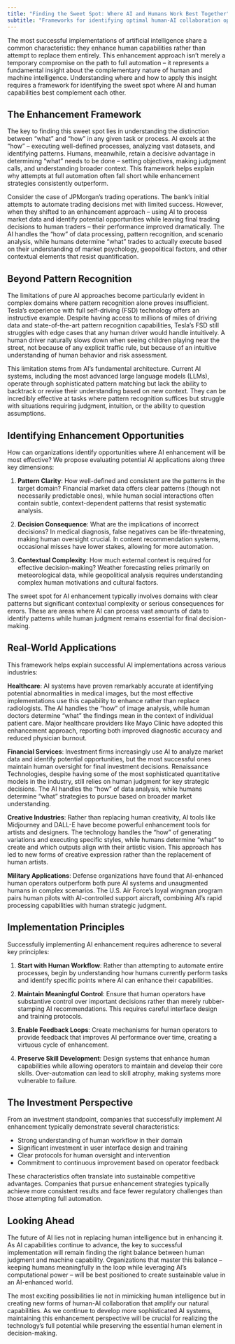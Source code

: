 ```yaml
---
title: "Finding the Sweet Spot: Where AI and Humans Work Best Together"
subtitle: "Frameworks for identifying optimal human-AI collaboration opportunities"
---
```



The most successful implementations of artificial intelligence share a common characteristic: they enhance human capabilities rather than attempt to replace them entirely. This enhancement approach isn't merely a temporary compromise on the path to full automation – it represents a fundamental insight about the complementary nature of human and machine intelligence. Understanding where and how to apply this insight requires a framework for identifying the sweet spot where AI and human capabilities best complement each other.

## The Enhancement Framework

The key to finding this sweet spot lies in understanding the distinction between "what" and "how" in any given task or process. AI excels at the "how" – executing well-defined processes, analyzing vast datasets, and identifying patterns. Humans, meanwhile, retain a decisive advantage in determining "what" needs to be done – setting objectives, making judgment calls, and understanding broader context. This framework helps explain why attempts at full automation often fall short while enhancement strategies consistently outperform.

Consider the case of JPMorgan's trading operations. The bank's initial attempts to automate trading decisions met with limited success. However, when they shifted to an enhancement approach – using AI to process market data and identify potential opportunities while leaving final trading decisions to human traders – their performance improved dramatically. The AI handles the "how" of data processing, pattern recognition, and scenario analysis, while humans determine "what" trades to actually execute based on their understanding of market psychology, geopolitical factors, and other contextual elements that resist quantification.

## Beyond Pattern Recognition

The limitations of pure AI approaches become particularly evident in complex domains where pattern recognition alone proves insufficient. Tesla's experience with full self-driving (FSD) technology offers an instructive example. Despite having access to millions of miles of driving data and state-of-the-art pattern recognition capabilities, Tesla's FSD still struggles with edge cases that any human driver would handle intuitively. A human driver naturally slows down when seeing children playing near the street, not because of any explicit traffic rule, but because of an intuitive understanding of human behavior and risk assessment.

This limitation stems from AI's fundamental architecture. Current AI systems, including the most advanced large language models (LLMs), operate through sophisticated pattern matching but lack the ability to backtrack or revise their understanding based on new context. They can be incredibly effective at tasks where pattern recognition suffices but struggle with situations requiring judgment, intuition, or the ability to question assumptions.

## Identifying Enhancement Opportunities

How can organizations identify opportunities where AI enhancement will be most effective? We propose evaluating potential AI applications along three key dimensions:

1. **Pattern Clarity**: How well-defined and consistent are the patterns in the target domain? Financial market data offers clear patterns (though not necessarily predictable ones), while human social interactions often contain subtle, context-dependent patterns that resist systematic analysis.

2. **Decision Consequence**: What are the implications of incorrect decisions? In medical diagnosis, false negatives can be life-threatening, making human oversight crucial. In content recommendation systems, occasional misses have lower stakes, allowing for more automation.

3. **Contextual Complexity**: How much external context is required for effective decision-making? Weather forecasting relies primarily on meteorological data, while geopolitical analysis requires understanding complex human motivations and cultural factors.

The sweet spot for AI enhancement typically involves domains with clear patterns but significant contextual complexity or serious consequences for errors. These are areas where AI can process vast amounts of data to identify patterns while human judgment remains essential for final decision-making.

## Real-World Applications

This framework helps explain successful AI implementations across various industries:

**Healthcare**: AI systems have proven remarkably accurate at identifying potential abnormalities in medical images, but the most effective implementations use this capability to enhance rather than replace radiologists. The AI handles the "how" of image analysis, while human doctors determine "what" the findings mean in the context of individual patient care. Major healthcare providers like Mayo Clinic have adopted this enhancement approach, reporting both improved diagnostic accuracy and reduced physician burnout.

**Financial Services**: Investment firms increasingly use AI to analyze market data and identify potential opportunities, but the most successful ones maintain human oversight for final investment decisions. Renaissance Technologies, despite having some of the most sophisticated quantitative models in the industry, still relies on human judgment for key strategic decisions. The AI handles the "how" of data analysis, while humans determine "what" strategies to pursue based on broader market understanding.

**Creative Industries**: Rather than replacing human creativity, AI tools like Midjourney and DALL-E have become powerful enhancement tools for artists and designers. The technology handles the "how" of generating variations and executing specific styles, while humans determine "what" to create and which outputs align with their artistic vision. This approach has led to new forms of creative expression rather than the replacement of human artists.

**Military Applications**: Defense organizations have found that AI-enhanced human operators outperform both pure AI systems and unaugmented humans in complex scenarios. The U.S. Air Force's loyal wingman program pairs human pilots with AI-controlled support aircraft, combining AI's rapid processing capabilities with human strategic judgment.

## Implementation Principles

Successfully implementing AI enhancement requires adherence to several key principles:

1. **Start with Human Workflow**: Rather than attempting to automate entire processes, begin by understanding how humans currently perform tasks and identify specific points where AI can enhance their capabilities.

2. **Maintain Meaningful Control**: Ensure that human operators have substantive control over important decisions rather than merely rubber-stamping AI recommendations. This requires careful interface design and training protocols.

3. **Enable Feedback Loops**: Create mechanisms for human operators to provide feedback that improves AI performance over time, creating a virtuous cycle of enhancement.

4. **Preserve Skill Development**: Design systems that enhance human capabilities while allowing operators to maintain and develop their core skills. Over-automation can lead to skill atrophy, making systems more vulnerable to failure.

## The Investment Perspective

From an investment standpoint, companies that successfully implement AI enhancement typically demonstrate several characteristics:

- Strong understanding of human workflow in their domain
- Significant investment in user interface design and training
- Clear protocols for human oversight and intervention
- Commitment to continuous improvement based on operator feedback

These characteristics often translate into sustainable competitive advantages. Companies that pursue enhancement strategies typically achieve more consistent results and face fewer regulatory challenges than those attempting full automation.

## Looking Ahead

The future of AI lies not in replacing human intelligence but in enhancing it. As AI capabilities continue to advance, the key to successful implementation will remain finding the right balance between human judgment and machine capability. Organizations that master this balance – keeping humans meaningfully in the loop while leveraging AI's computational power – will be best positioned to create sustainable value in an AI-enhanced world.

The most exciting possibilities lie not in mimicking human intelligence but in creating new forms of human-AI collaboration that amplify our natural capabilities. As we continue to develop more sophisticated AI systems, maintaining this enhancement perspective will be crucial for realizing the technology's full potential while preserving the essential human element in decision-making.
